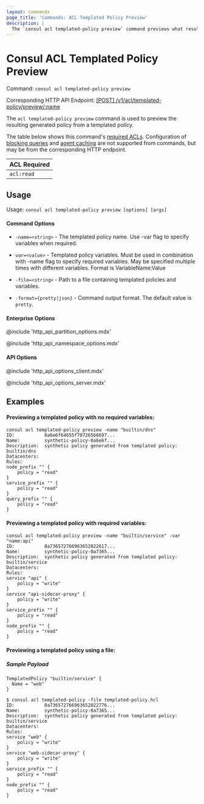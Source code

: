 ```yaml
---
layout: commands
page_title: 'Commands: ACL Templated Policy Preview'
description: |
  The `consul acl templated-policy preview` command previews what resulting generated policy from a templated policy.
---
```


# Consul ACL Templated Policy Preview

Command: `consul acl templated-policy preview`

Corresponding HTTP API Endpoint: [\[POST\] /v1/acl/templated-policy/preview/:name](/consul/api-docs/acl/templated-policies#preview-a-templated-policy)

The `acl templated-policy preview` command is used to preview the resulting generated policy from a templated policy.

The table below shows this command's [required ACLs](/consul/api-docs/api-structure#authentication). Configuration of
[blocking queries](/consul/api-docs/features/blocking) and [agent caching](/consul/api-docs/features/caching)
are not supported from commands, but may be from the corresponding HTTP endpoint.

| ACL Required |
| ------------ |
| `acl:read`   |

## Usage 

Usage: `consul acl templated-policy preview [options] [args]`

#### Command Options

- `-name=<string>` - The templated policy name.  Use -var flag to specify variables when
  required.

- `var=<value>` - Templated policy variables. Must be used in combination with -name
  flag to specify required variables. May be specified multiple times with different
  variables. Format is VariableName:Value

- `-file=<string>` - Path to a file containing templated policies and variables.

- `-format={pretty|json}` - Command output format. The default value is `pretty`.

#### Enterprise Options

@include 'http_api_partition_options.mdx'

@include 'http_api_namespace_options.mdx'

#### API Options

@include 'http_api_options_client.mdx'

@include 'http_api_options_server.mdx'

## Examples

#### Previewing a templated policy with no required variables:

```shell-session
consul acl templated-policy preview -name "builtin/dns"
ID:           0a6e6f64655f70726566697...
Name:         synthetic-policy-0a6e6f...
Description:  synthetic policy generated from templated policy: builtin/dns
Datacenters:
Rules:
node_prefix "" {
	policy = "read"
}
service_prefix "" {
	policy = "read"
}
query_prefix "" {
	policy = "read"
}
```

#### Previewing a templated policy with required variables:

```shell-session
consul acl templated-policy preview -name "builtin/service" -var "name:api"
ID:           0a736572766963652022617...
Name:         synthetic-policy-0a7365...
Description:  synthetic policy generated from templated policy: builtin/service
Datacenters:
Rules:
service "api" {
	policy = "write"
}
service "api-sidecar-proxy" {
	policy = "write"
}
service_prefix "" {
	policy = "read"
}
node_prefix "" {
	policy = "read"
}
```

#### Previewing a templated policy using a file: 

##### Sample Payload

```hcl
TemplatedPolicy "builtin/service" {
  Name = "web"
}
```

```shell-session
$ consul acl templated-policy -file templated-policy.hcl
ID:           0a736572766963652022776...
Name:         synthetic-policy-0a7365...
Description:  synthetic policy generated from templated policy: builtin/service
Datacenters:
Rules:
service "web" {
	policy = "write"
}
service "web-sidecar-proxy" {
	policy = "write"
}
service_prefix "" {
	policy = "read"
}
node_prefix "" {
	policy = "read"
}
```
